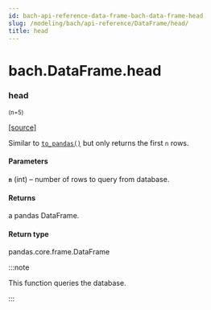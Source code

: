 ```yaml
---
id: bach-api-reference-data-frame-bach-data-frame-head
slug: /modeling/bach/api-reference/DataFrame/head/
title: head
---
```


# bach.DataFrame.head

<div className="method">

### <span className="name">head</span>

<small className="parameter-list">(<span className="parameter" id="n">n=5</span>)</small>


&#8203;<span className="view-source">[[source]](https://github.com/objectiv/objectiv-analytics/blob/mainon3.8/site-packages/bach/dataframe.py)</span>

<div className="content">

Similar to [`to_pandas()`](/modeling/bach/api-reference/DataFrame/bach.DataFrame.to_pandas.mdx) but only returns the first `n` rows.


#### Parameters

**`n`** (int) – number of rows to query from database.



#### Returns

a pandas DataFrame.



#### Return type

pandas.core.frame.DataFrame


:::note

This function queries the database.


:::


</div>


</div>

